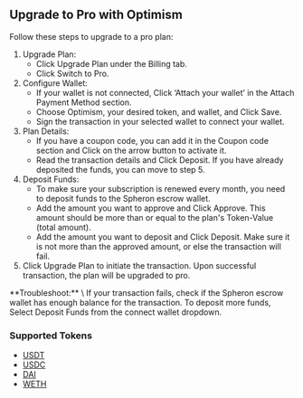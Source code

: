 
## Upgrade to Pro with Optimism
Follow these steps to upgrade to a pro plan:

1. Upgrade Plan:
   - Click Upgrade Plan under the Billing tab.
   - Click Switch to Pro.
2. Configure Wallet:
   - If your wallet is not connected, Click ‘Attach your wallet’ in the Attach Payment Method section.
   - Choose Optimism, your desired token, and wallet, and Click Save.
   - Sign the transaction in your selected wallet to connect your wallet.
3. Plan Details:
   - If you have a coupon code, you can add it in the Coupon code section and Click on the arrow button to activate it.
   - Read the transaction details and Click Deposit. If you have already deposited the funds, you can move to step 5.
4. Deposit Funds:
   - To make sure your subscription is renewed every month, you need to deposit funds to the Spheron escrow wallet.
   - Add the amount you want to approve and Click Approve. This amount should be more than or equal to the plan's Token-Value (total amount).
   - Add the amount you want to deposit and Click Deposit. Make sure it is not more than the approved amount, or else the transaction will fail.
5. Click Upgrade Plan to initiate the transaction. Upon successful transaction, the plan will be upgraded to pro.

<Callout>
  **Troubleshoot:** \
  If your transaction fails, check if the Spheron escrow
  wallet has enough balance for the transaction. To deposit more funds, Select
  Deposit Funds from the connect wallet dropdown.
</Callout>

### Supported Tokens

- [USDT](https://optimistic.etherscan.io/token/0x94b008aa00579c1307b0ef2c499ad98a8ce58e58)
- [USDC](https://optimistic.etherscan.io/token/0x7f5c764cbc14f9669b88837ca1490cca17c31607)
- [DAI](https://optimistic.etherscan.io/token/0xda10009cbd5d07dd0cecc66161fc93d7c9000da1)
- [WETH](https://optimistic.etherscan.io/token/0x4200000000000000000000000000000000000006)

